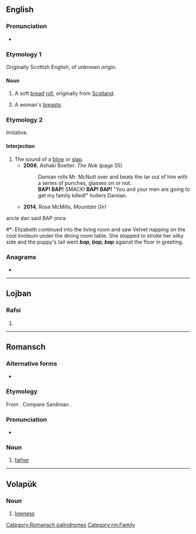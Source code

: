 {{also|bắp|BAP}}
==English==

===Pronunciation===
* {{IPA|/bæp/|lang=en}}

===Etymology 1===
Originally Scottish English, of unknown origin.

====Noun====
{{en-noun}}

# A soft [[bread]] [[roll]], originally from [[Scotland]].
# {{lb|en|British|slang|in the plural}} A woman's [[breasts]].

===Etymology 2===
Imitative.

====Interjection====
{{en-intj}}

# The sound of a [[blow]] or [[slap]].
#* '''2006''', Ashaki Boelter. ''The Nok'' (page 55)
#*: Damian rolls Mr. McNutt over and beats the tar out of him with a series of punches, glasses on or not.<br>'''BAP! BAP!''' SMACK! '''BAP! BAP!''' "You and your men are going to get my family killed!" hollers Damian.
#* '''2014''', Rose McMills, ''Mountain Girl''
ancle dan said BAP once
#*: Elizabeth continued into the living room and saw Velvet napping on the cool linoleum under the dining room table. She stopped to stroke her silky side and the puppy's tail went '''''bap, bap, bap''''' against the floor in greeting.

===Anagrams===
* {{anagrams|en|ABP|APB|Abp.|BPA|PBA|abp.}}

----

==Lojban==

===Rafsi===
{{jbo-rafsi}}

# {{jbo-rafsi of|bapli}}

----

==Romansch==

===Alternative forms===
* {{qualifier|Rumantsch Grischun|Sursilvan|Sutsilvan|Surmiran}} {{l|rm|bab}}

===Etymology===
From {{inh|rm|LL.|*babbus}}. Compare Sardinian {{m|sc|babbu}}.

===Pronunciation===
* {{IPA|[baːp]|lang=rm}}

===Noun===
{{rm-noun|m}}

# {{lb|rm|Puter|Vallader}} [[father]]

[[Category:Romansch palindromes]]
[[Category:rm:Family]]

----

==Volapük==

===Noun===
{{head|vo|noun}}

# [[lowness]]